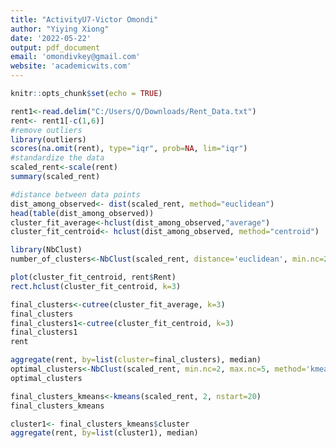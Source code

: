 ```yaml
---
title: "ActivityU7-Victor Omondi"
author: "Yiying Xiong"
date: '2022-05-22'
output: pdf_document
email: 'omondivkey@gmail.com'
website: 'academicwits.com'
---
```


```r
knitr::opts_chunk$set(echo = TRUE)
```

```r
rent1<-read.delim("C:/Users/Q/Downloads/Rent_Data.txt")
rent<- rent1[-c(1,6)]
#remove outliers
library(outliers)
scores(na.omit(rent), type="iqr", prob=NA, lim="iqr")
#standardize the data
scaled_rent<-scale(rent)
summary(scaled_rent)
```

```r
#distance between data points
dist_among_observed<- dist(scaled_rent, method="euclidean")
head(table(dist_among_observed))
cluster_fit_average<-hclust(dist_among_observed,"average")
cluster_fit_centroid<- hclust(dist_among_observed, method="centroid")
```

```r
library(NbClust)
number_of_clusters<-NbClust(scaled_rent, distance='euclidean', min.nc=2, max.nc=5, method="average")
```

```r
plot(cluster_fit_centroid, rent$Rent)
rect.hclust(cluster_fit_centroid, k=3)
```

```r
final_clusters<-cutree(cluster_fit_average, k=3)
final_clusters
final_clusters1<-cutree(cluster_fit_centroid, k=3)
final_clusters1
rent
```

```r
aggregate(rent, by=list(cluster=final_clusters), median)
optimal_clusters<-NbClust(scaled_rent, min.nc=2, max.nc=5, method='kmeans')
optimal_clusters
```

```r
final_clusters_kmeans<-kmeans(scaled_rent, 2, nstart=20)
final_clusters_kmeans
```

```r
cluster1<- final_clusters_kmeans$cluster
aggregate(rent, by=list(cluster1), median)
```


